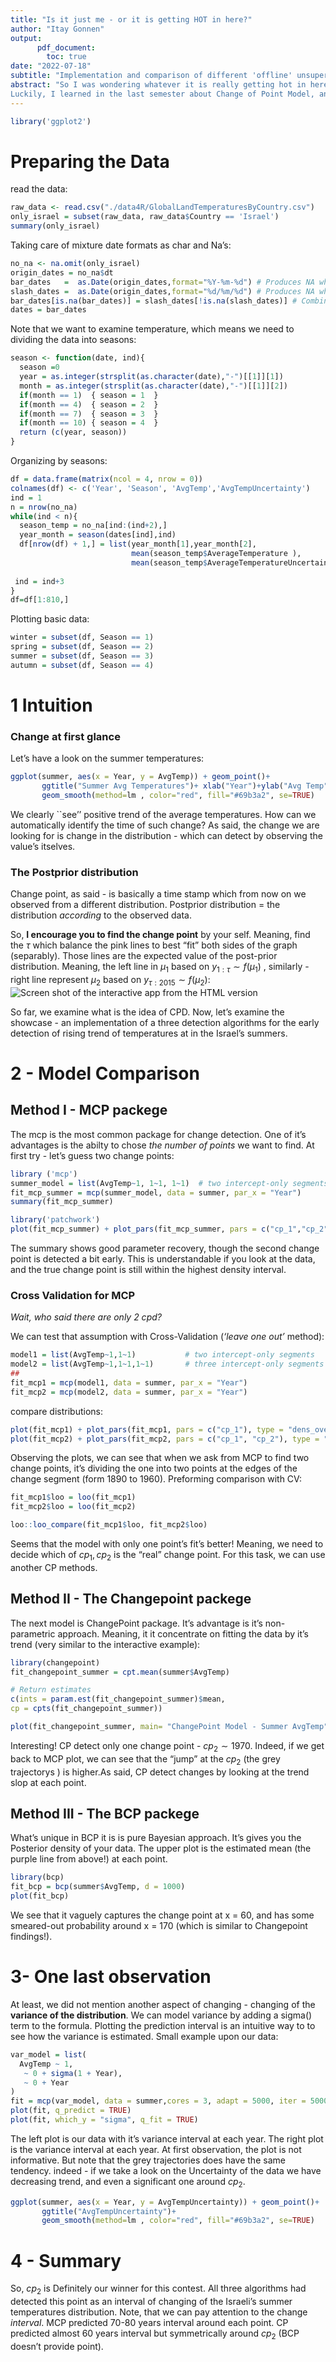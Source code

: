 ---
title: "Is it just me - or it is getting HOT in here?"
author: "Itay Gonnen"
output: 
      pdf_document:
        toc: true
date: "2022-07-18"
subtitle: "Implementation and comparison of different 'offline' unsupervised methods of change-point detection."
abstract: "So I was wondering whatever it is really getting hot in here or it's just me.
Luckily, I learned in the last semester about Change of Point Model, and I have this felling that this is a great opportunity to test it hands on real data."
---



```{r message=FALSE, warning=FALSE, include=FALSE}
library('ggplot2')
```

\newpage

# Preparing the Data 

read the data:
```{r}
raw_data <- read.csv("./data4R/GlobalLandTemperaturesByCountry.csv")
only_israel = subset(raw_data, raw_data$Country == 'Israel')
summary(only_israel)
```

Taking care of mixture date formats as char and Na's:
```{r}
no_na <- na.omit(only_israel) 
origin_dates = no_na$dt
bar_dates   =  as.Date(origin_dates,format="%Y-%m-%d") # Produces NA when format is not "%Y-%m-%d"
slash_dates =  as.Date(origin_dates,format="%d/%m/%d") # Produces NA when format is not "%d/%m/%d"
bar_dates[is.na(bar_dates)] = slash_dates[!is.na(slash_dates)] # Combine both while keeping their ranks
dates = bar_dates
```

Note that we want to examine temperature, which means we need to dividing the data into seasons:

```{r}
season <- function(date, ind){
  season =0
  year = as.integer(strsplit(as.character(date),"-")[[1]][1])
  month = as.integer(strsplit(as.character(date),"-")[[1]][2])
  if(month == 1)  { season = 1  }
  if(month == 4)  { season = 2  }
  if(month == 7)  { season = 3  }
  if(month == 10) { season = 4  }
  return (c(year, season))
}
```

Organizing by seasons:

```{r}
df = data.frame(matrix(ncol = 4, nrow = 0))
colnames(df) <- c('Year', 'Season', 'AvgTemp','AvgTempUncertainty')
ind = 1
n = nrow(no_na)
while(ind < n){
  season_temp = no_na[ind:(ind+2),]
  year_month = season(dates[ind],ind)
  df[nrow(df) + 1,] = list(year_month[1],year_month[2],
                           mean(season_temp$AverageTemperature ),
                           mean(season_temp$AverageTemperatureUncertainty))
                         
 ind = ind+3
}
df=df[1:810,]
```

Plotting basic data:

```{r}
winter = subset(df, Season == 1)
spring = subset(df, Season == 2)
summer = subset(df, Season == 3)
autumn = subset(df, Season == 4)
```

 

\newpage
# 1 Intuition 
### Change at first glance
Let's have a look on the summer temperatures:

```{r message=FALSE, warning=FALSE}
ggplot(summer, aes(x = Year, y = AvgTemp)) + geom_point()+
       ggtitle("Summer Avg Temperatures")+ xlab("Year")+ylab("Avg Temp")+
       geom_smooth(method=lm , color="red", fill="#69b3a2", se=TRUE)

```


We clearly ``see’’ positive trend of the average temperatures.
How can we automatically identify the time of such change?
As said, the change we are looking for is change in the distribution - which can detect by observing the value's itselves. 


### The Postprior distribution 
Change point, as said - is basically a time stamp which from now on we observed from a different distribution. 
Postprior distribution = the distribution *according* to the observed data. 


So, **I encourage you to find the change point** by your self. Meaning, find the $\tau$ which balance the pink lines to best "fit" both sides of the graph (separably).
Those lines are the expected value of the post-prior distribution. Meaning, the left line in $\mu_1$ based on $y_{1:\tau}\sim f(\mu_1)$ , similarly - right line represent $\mu_2$ based on $y_{\tau:2015}\sim f(\mu_2)$:
![Screen shot of the interactive app from the HTML version]("./plots/intuiotion.png")


So far, we examine what is the idea of CPD. 
Now, let's examine the showcase -  an implementation of a three detection algorithms for the early detection of rising trend of temperatures at in the Israel's summers. 
\newpage

# 2 - Model Comparison

## Method I -  MCP packege 

The mcp is the most common package for change detection. One of it's advantages is the abilty to chose *the number of points* we want to find. 
At first try - let's guess two change points:

```{r message=FALSE}
library ('mcp')
summer_model = list(AvgTemp~1, 1~1, 1~1)  # two intercept-only segments
fit_mcp_summer = mcp(summer_model, data = summer, par_x = "Year")
summary(fit_mcp_summer)
```

```{r}
library('patchwork')
plot(fit_mcp_summer) + plot_pars(fit_mcp_summer, pars = c("cp_1","cp_2"), type = "dens_overlay")
```

The summary shows good parameter recovery, though the second change point is detected a bit early. This is understandable if you look at the data, and the true change point is still within the highest density interval.

\newpage
 ###  Cross Validation for MCP
 
*Wait, who said there are only 2 cpd?*

We can test that assumption with Cross-Validation (_'leave one out'_ method):

```{r message=FALSE, warning=FALSE}
model1 = list(AvgTemp~1,1~1)           # two intercept-only segments
model2 = list(AvgTemp~1,1~1,1~1)       # three intercept-only segments
##
fit_mcp1 = mcp(model1, data = summer, par_x = "Year")
fit_mcp2 = mcp(model2, data = summer, par_x = "Year")

```

compare distributions:
```{r ,fig.show="hold", out.width="50%"}
plot(fit_mcp1) + plot_pars(fit_mcp1, pars = c("cp_1"), type = "dens_overlay")
plot(fit_mcp2) + plot_pars(fit_mcp2, pars = c("cp_1", "cp_2"), type = "dens_overlay")

```
Observing the plots, we can see that when we ask from MCP to find two change points, it's dividing the one into two points at the edges of the change segment (form 1890 to 1960).
Preforming comparison with CV:

```{r message=FALSE, warning=FALSE}
fit_mcp1$loo = loo(fit_mcp1)
fit_mcp2$loo = loo(fit_mcp2)

loo::loo_compare(fit_mcp1$loo, fit_mcp2$loo)
```
Seems that the model with only one point's fit's better! 
Meaning, we need to decide which of $cp_1,cp_2$  is the "real" change point. 
For this task, we can use another CP methods.



## Method II -  The Changepoint packege 
The next model is ChangePoint package. It's  advantage is it's  non-parametric approach. 
Meaning, it it concentrate on fitting the data  by it's trend (very similar to the interactive example):

```{r message=FALSE, warning=FALSE}
library(changepoint)
fit_changepoint_summer = cpt.mean(summer$AvgTemp)

# Return estimates
c(ints = param.est(fit_changepoint_summer)$mean,
cp = cpts(fit_changepoint_summer))

plot(fit_changepoint_summer, main= "ChangePoint Model - Summer AvgTemp", ylab = "AvgTemp Effect")
```

Interesting! CP detect only one change point - $cp_2\sim1970$.
Indeed, if we get back to MCP plot, we can see that the "jump" at the $cp_2$ (the grey trajectorys ) is higher.As said, CP detect changes by looking at the trend slop at each point.  

\newpage

## Method III -  The BCP packege 
What's unique in BCP it is is pure Bayesian approach. It's gives you the Posterior density of your data.
The upper plot is the estimated mean (the purple line from above!) at each point. 


```{r message=FALSE, warning=FALSE}
library(bcp)
fit_bcp = bcp(summer$AvgTemp, d = 1000)
plot(fit_bcp)
```

We see that it vaguely captures the change point at x = 60, and has some smeared-out probability around x = 170 (which is similar to Changepoint findings!).
 \newpage

# 3- One last observation

At least, we did not mention another aspect of changing - changing of the **variance of the distribution**. 
We can model variance by adding a sigma() term to the formula. 
Plotting the prediction interval is an intuitive way to to see how the variance is estimated.
Small example upon our data:

```{r message=FALSE, warning=FALSE ,fig.show="hold", out.width="50%"}
var_model = list(
  AvgTemp ~ 1,
   ~ 0 + sigma(1 + Year),
   ~ 0 + Year
)
fit = mcp(var_model, data = summer,cores = 3, adapt = 5000, iter = 5000)
plot(fit, q_predict = TRUE)
plot(fit, which_y = "sigma", q_fit = TRUE)
```

The left plot is our data with it's variance interval at each year. 
The right plot is the variance interval at each year. 
At first observation, the plot is not informative. 
But note that the grey trajectories does have the same tendency. indeed - if we take a look on the Uncertainty of the data we have decreasing trend, and even a significant one around $cp_2$. 
```{r message=FALSE, warning=FALSE}
ggplot(summer, aes(x = Year, y = AvgTempUncertainty)) + geom_point()+
       ggtitle("AvgTempUncertainty")+
       geom_smooth(method=lm , color="red", fill="#69b3a2", se=TRUE) 
```

# 4 - Summary 

So, $cp_2$ is Definitely  our winner for this contest. All three algorithms had detected this point as  an interval of changing of the Israeli's summer temperatures distribution. 
Note, that we can pay attention to the change *interval*. MCP predicted 70-80 years interval around each point. 
CP predicted almost 60 years interval but symmetrically around $cp_2$ (BCP doesn't provide point). 





